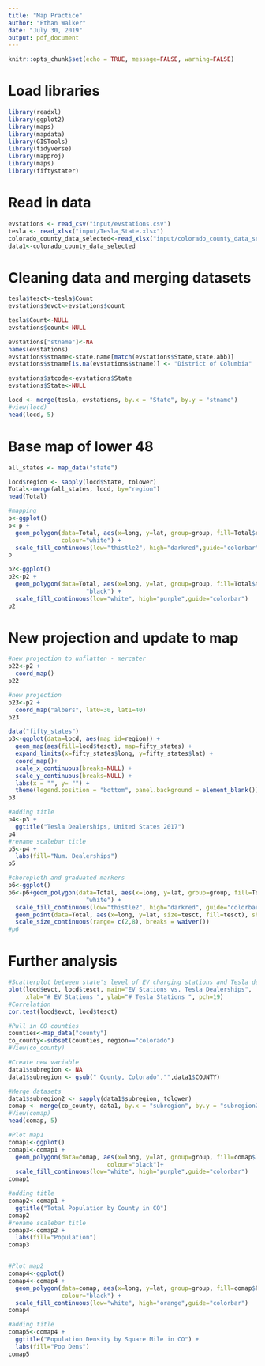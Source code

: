 ```yaml
---
title: "Map Practice"
author: "Ethan Walker"
date: "July 30, 2019"
output: pdf_document
---
```


```r
knitr::opts_chunk$set(echo = TRUE, message=FALSE, warning=FALSE)
```

# Load libraries
```r
library(readxl)
library(ggplot2)
library(maps)
library(mapdata)
library(GISTools)
library(tidyverse)
library(mapproj)
library(maps)
library(fiftystater)
```

# Read in data
```r
evstations <- read_csv("input/evstations.csv")
tesla <- read_xlsx("input/Tesla_State.xlsx")
colorado_county_data_selected<-read_xlsx("input/colorado_county_data_selected.xlsx")
data1<-colorado_county_data_selected 
```

# Cleaning data and merging datasets
```r
tesla$tesct<-tesla$Count
evstations$evct<-evstations$count

tesla$Count<-NULL
evstations$count<-NULL

evstations["stname"]<-NA
names(evstations)
evstations$stname<-state.name[match(evstations$State,state.abb)]
evstations$stname[is.na(evstations$stname)] <- "District of Columbia"

evstations$stcode<-evstations$State
evstations$State<-NULL

locd <- merge(tesla, evstations, by.x = "State", by.y = "stname")
#view(locd)
head(locd, 5)
```

# Base map of lower 48
```r
all_states <- map_data("state")

locd$region <- sapply(locd$State, tolower)
Total<-merge(all_states, locd, by="region")
head(Total)

#mapping
p<-ggplot()
p<-p +
  geom_polygon(data=Total, aes(x=long, y=lat, group=group, fill=Total$evct), 
               colour="white") +
  scale_fill_continuous(low="thistle2", high="darkred",guide="colorbar")
p

p2<-ggplot()
p2<-p2 +
  geom_polygon(data=Total, aes(x=long, y=lat, group=group, fill=Total$tesct), colour=
                      "black") +
  scale_fill_continuous(low="white", high="purple",guide="colorbar")
p2
```

# New projection and update to map
```r
#new projection to unflatten - mercater
p22<-p2 +
  coord_map()
p22

#new projection
p23<-p2 +
  coord_map("albers", lat0=30, lat1=40)
p23

data("fifty_states")
p3<-ggplot(data=locd, aes(map_id=region)) + 
  geom_map(aes(fill=locd$tesct), map=fifty_states) + 
  expand_limits(x=fifty_states$long, y=fifty_states$lat) + 
  coord_map()+ 
  scale_x_continuous(breaks=NULL) + 
  scale_y_continuous(breaks=NULL) + 
  labs(x = "", y= "") + 
  theme(legend.position = "bottom", panel.background = element_blank())
p3

#adding title
p4<-p3 + 
  ggtitle("Tesla Dealerships, United States 2017") 
p4
#rename scalebar title
p5<-p4 +
  labs(fill="Num. Dealerships")
p5

#choropleth and graduated markers
p6<-ggplot()
p6<-p6+geom_polygon(data=Total, aes(x=long, y=lat, group=group, fill=Total$evct), colour=
                      "white") +
  scale_fill_continuous(low="thistle2", high="darkred", guide="colorbar") + 
  geom_point(data=Total, aes(x=long, y=lat, size=tesct, fill=tesct), shape=21, alpha=0.8) +
  scale_size_continuous(range= c(2,8), breaks = waiver())
#p6
```

# Further analysis
```r
#Scatterplot between state's level of EV charging stations and Tesla dealerships
plot(locd$evct, locd$tesct, main="EV Stations vs. Tesla Dealerships", 
     xlab="# EV Stations ", ylab="# Tesla Stations ", pch=19)
#Correlation
cor.test(locd$evct, locd$tesct)

#Pull in CO counties
counties<-map_data("county")
co_county<-subset(counties, region=="colorado")
#View(co_county)

#Create new variable
data1$subregion <- NA
data1$subregion <- gsub(" County, Colorado","",data1$COUNTY)

#Merge datasets
data1$subregion2 <- sapply(data1$subregion, tolower)
comap <- merge(co_county, data1, by.x = "subregion", by.y = "subregion2")
#View(comap)
head(comap, 5)

#Plot map1
comap1<-ggplot()
comap1<-comap1 +
  geom_polygon(data=comap, aes(x=long, y=lat, group=group, fill=comap$TOTPOP),
                            colour="black")+
  scale_fill_continuous(low="white", high="purple",guide="colorbar")
comap1

#adding title
comap2<-comap1 + 
  ggtitle("Total Population by County in CO") 
comap2
#rename scalebar title
comap3<-comap2 +
  labs(fill="Population")
comap3


#Plot map2
comap4<-ggplot()
comap4<-comap4 + 
  geom_polygon(data=comap, aes(x=long, y=lat, group=group, fill=comap$POP_DENSITY_SQM_LAND),
               colour="black") +
  scale_fill_continuous(low="white", high="orange",guide="colorbar")
comap4

#adding title
comap5<-comap4 + 
  ggtitle("Population Density by Square Mile in CO") +
  labs(fill="Pop Dens")
comap5
```

